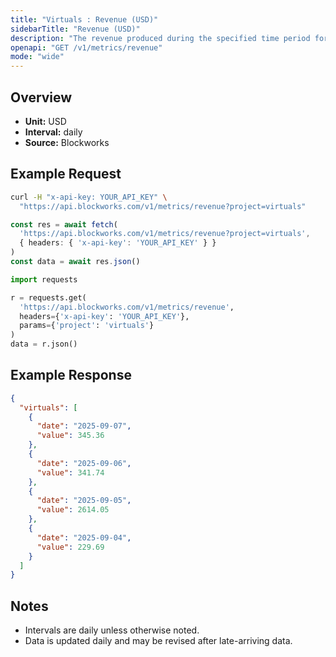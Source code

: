 ```yaml
---
title: "Virtuals : Revenue (USD)"
sidebarTitle: "Revenue (USD)"
description: "The revenue produced during the specified time period for given project."
openapi: "GET /v1/metrics/revenue"
mode: "wide"
---
```


## Overview

- **Unit:** USD
- **Interval:** daily
- **Source:** Blockworks

## Example Request

<CodeGroup>

```bash cURL
curl -H "x-api-key: YOUR_API_KEY" \
  "https://api.blockworks.com/v1/metrics/revenue?project=virtuals"
```

```typescript TypeScript
const res = await fetch(
  'https://api.blockworks.com/v1/metrics/revenue?project=virtuals',
  { headers: { 'x-api-key': 'YOUR_API_KEY' } }
)
const data = await res.json()
```

```python Python
import requests

r = requests.get(
  'https://api.blockworks.com/v1/metrics/revenue',
  headers={'x-api-key': 'YOUR_API_KEY'},
  params={'project': 'virtuals'}
)
data = r.json()
```

</CodeGroup>

## Example Response

```json
{
  "virtuals": [
    {
      "date": "2025-09-07",
      "value": 345.36
    },
    {
      "date": "2025-09-06",
      "value": 341.74
    },
    {
      "date": "2025-09-05",
      "value": 2614.05
    },
    {
      "date": "2025-09-04",
      "value": 229.69
    }
  ]
}
```

## Notes
- Intervals are daily unless otherwise noted.
- Data is updated daily and may be revised after late-arriving data.
